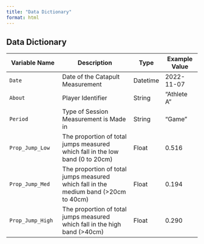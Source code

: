 ```yaml
---
title: "Data Dictionary"
format: html
---
```


## Data Dictionary

| Variable Name         | Description                     | Type     | Example Value  |
|-----------------------|---------------------------------|----------|----------------|
| `Date`                | Date of the Catapult Measurement| Datetime |  2022-11-07    |
| `About`               | Player Identifier               | String   | "Athlete A"    |
| `Period`              | Type of Session Measurement is Made in| String   | "Game"    |
| `Prop_Jump_Low`       | The proportion of total jumps measured which fall in the low band (0 to 20cm)            | Float   | 0.516   |
| `Prop_Jump_Med`       | The proportion of total jumps measured which fall in the medium band (>20cm to 40cm) | Float   | 0.194   |
| `Prop_Jump_High`      | The proportion of total jumps measured which fall in the high band (>40cm)                | Float   | 0.290   |